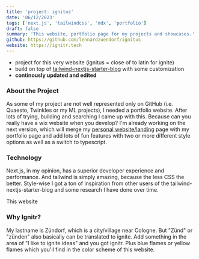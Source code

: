 ```yaml
---
title: 'project: ignitus'
date: '06/12/2023'
tags: ['next.js', 'tailwindcss', 'mdx', 'portfolio']
draft: false
summary: 'This website, portfolio page for my projects and showcases.'
github: https://github.com/lennardzuendorf/ignitus
website: https://ignitr.tech
---
```

- project for this very website (ignitus = close of to latin for ignite)
- build on top of [tailwind-nextjs-starter-blog](https://github.com/timlrx/tailwind-nextjs-starter-blog/tree/master) with some customization
- **continously updated and edited**

### About the Project

As some of my project are not well represented only on GitHub (i.e. Quaesto, Twinkles or my ML projects), I needed a portfolio website. After lots of trying, building and searching I came up with this. Because can you really have a wix website when you develop?
I'm already working on the next version, which will merge my [personal website/landing](zuendorf.me) page with my portfolio page and add lots of fun features with two or more different style options as well as a switch to typescript.

### Technology
Next.js, in my opinion, has a superior developer experience and performance. And tailwind is simply amazing, because the less CSS the better. Style-wise I got a ton of inspiration from other users of the tailwind-nextjs-starter-blog and some research I have done over time.

This website

### Why Ignitr?

My lastname is Zündorf, which is a city/village near Cologne. But "Zünd" or "zünden" also basically can be translated to ignite. Add something in the area of "I like to ignite ideas" and you got ignitr. Plus blue flames or yellow flames which you'll find in the color scheme of this website.